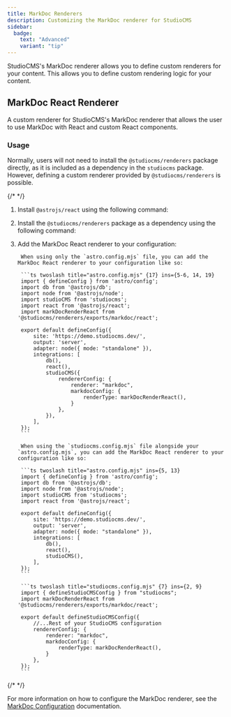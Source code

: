 ```yaml
---
title: MarkDoc Renderers
description: Customizing the MarkDoc renderer for StudioCMS
sidebar:
  badge:
    text: "Advanced"
    variant: "tip"
---
```



StudioCMS's MarkDoc renderer allows you to define custom renderers for your content. This allows you to define custom rendering logic for your content.

## MarkDoc React Renderer

A custom renderer for StudioCMS's MarkDoc renderer that allows the user to use MarkDoc with React and custom React components.

### Usage

Normally, users will not need to install the `@studiocms/renderers` package directly, as it is included as a dependency in the `studiocms` package. However, defining a custom renderer provided by `@studiocms/renderers` is possible.

{/* <Steps> */}

1. Install `@astrojs/react` using the following command:

   <PackageManagers pkg="@astrojs/react" />

2. Install the `@studiocms/renderers` package as a dependency using the following command:

   <PackageManagers pkg="@studiocms/renderers" />

3. Add the MarkDoc React renderer to your configuration:

    <Tabs syncKey="Config">
    <TabItem label="astro.config.mjs">

        When using only the `astro.config.mjs` file, you can add the MarkDoc React renderer to your configuration like so:

        ```ts twoslash title="astro.config.mjs" {17} ins={5-6, 14, 19}
        import { defineConfig } from 'astro/config';
        import db from '@astrojs/db';
        import node from '@astrojs/node';
        import studioCMS from 'studiocms';
        import react from '@astrojs/react'; 
        import markDocRenderReact from '@studiocms/renderers/exports/markdoc/react'; 

        export default defineConfig({
            site: 'https://demo.studiocms.dev/',
            output: 'server',
            adapter: node({ mode: "standalone" }),
            integrations: [
                db(),
                react(), 
                studioCMS({
                    rendererConfig: {
                        renderer: "markdoc",
                        markdocConfig: {
                            renderType: markDocRenderReact(),
                        }
                    },
                }),
            ],
        });
        ```
    </TabItem>
        
    <TabItem label="studiocms.config.mjs">

        When using the `studiocms.config.mjs` file alongside your `astro.config.mjs`, you can add the MarkDoc React renderer to your configuration like so:

        ```ts twoslash title="astro.config.mjs" ins={5, 13}
        import { defineConfig } from 'astro/config';
        import db from '@astrojs/db';
        import node from '@astrojs/node';
        import studioCMS from 'studiocms';
        import react from '@astrojs/react'; 

        export default defineConfig({
            site: 'https://demo.studiocms.dev/',
            output: 'server',
            adapter: node({ mode: "standalone" }),
            integrations: [
                db(),
                react(),
                studioCMS(),
            ],
        });
        ```

        ```ts twoslash title="studiocms.config.mjs" {7} ins={2, 9}
        import { defineStudioCMSConfig } from "studiocms";
        import markDocRenderReact from '@studiocms/renderers/exports/markdoc/react';

        export default defineStudioCMSConfig({
            //...Rest of your StudioCMS configuration
            rendererConfig: {
                renderer: "markdoc",
                markdocConfig: {
                    renderType: markDocRenderReact(),
                }
            },
        });
        ```
    </TabItem>
    </Tabs>
{/* </Steps> */}

<ReadMore>For more information on how to configure the MarkDoc renderer, see the [MarkDoc Configuration](/config-reference/markdoc-config/) documentation.</ReadMore>

